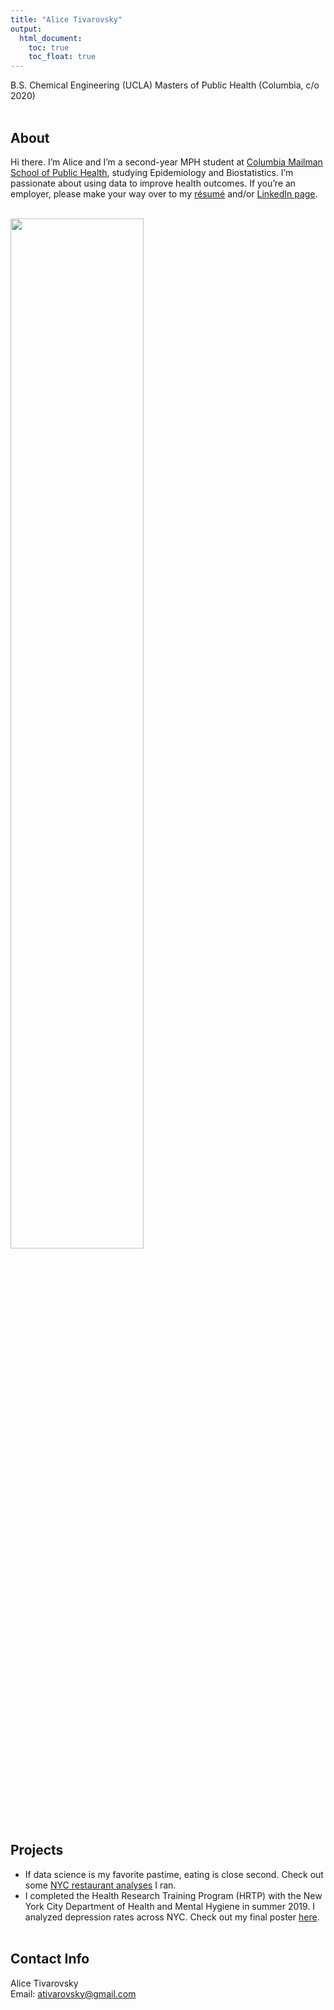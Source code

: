 ```yaml
---
title: "Alice Tivarovsky"
output: 
  html_document:
    toc: true
    toc_float: true
---
```



B.S. Chemical Engineering (UCLA) 
Masters of Public Health (Columbia, c/o 2020)
<br><br>

## About

Hi there. I'm Alice and I'm a second-year MPH student at [Columbia Mailman School of Public Health](https://www.mailman.columbia.edu), studying Epidemiology and Biostatistics. I'm passionate about using data to improve health outcomes. If you're an employer, please make your way over to my [résumé](resume.html) and/or [LinkedIn page](https://www.linkedin.com/in/alice-tivarovsky-56281131/). 
<br><br>

<img src="IMG_4479.jpg" style="width:65%"><br>
<br><br>

## Projects

* If data science is my favorite pastime, eating is close second. Check out some [NYC restaurant analyses](restaurant_dashboard.html) I ran. 
* I completed the Health Research Training Program (HRTP) with the New York City Department of Health and Mental Hygiene in summer 2019. I analyzed depression rates across NYC. Check out my final poster [here](practicum.html). 
<br><br>



## Contact Info

Alice Tivarovsky <br>
Email: [ativarovsky@gmail.com](mailto:ativarovsky@gmail.com)


